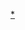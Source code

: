 {{Navbox
|name  = 马来西亚国民型华文中学
|title = {{MAS}}[[马来西亚国民型华文中学|国民型华文中学]]（'''华中'''）
|state = {{{state|autocollapse}}}
|listclass = hlist
|below = {{Cite web|url=http://www.smjk.edu.my/sch_map.php|title=马来西亚国民型华文中学网上的列表}}<br>注：*代表为全津华中（SMJK SK）、'代表该校为以华中模式操作的政府全津学校（SMK SK）、<nowiki>''</nowiki>代表该校为以华中模式操作的政府半津学校（SMK SBK）、其余为半津华中（SMJK SBK）

|group1 = {{flag|Johor}}
|list1 =
*[[丰盛港培智华中]]
*[[利丰港培华华中]]
*[[昔加末昔华华中]]

|group2 = {{flag|Melaka}}
|list2 =
*[[马六甲公教华中]]
*[[圣母女子华中]]
*[[育民华中]]
*[[马六甲华中]]
*[[普罗士邦华中]]

|group3 = {{flag|Negeri Sembilan}}
|list3 =
*[[芙蓉振华华中]]
*[[芙蓉振华华中二校]]<nowiki>''</nowiki>
*[[马口启文华中]]
*[[瓜拉庇劳中华华中]]

|group4 = {{flag|Kuala Lumpur}}
|list4 =
*[[吉隆坡尊孔国民型华文中学|吉隆坡尊孔华中]]
*[[吉隆坡中华国民型华文中学|吉隆坡中华华中]]

|group5 = {{flag|Selangor}}
|list5 =
*[[巴生中华华中]]
*[[巴生光华华中]]
*[[八打灵公教华中]]
*[[加影育华华中]]
*[[适耕庄育群华中]]*

|group6 = {{flag|Perak}}
|list6 =
*[[美罗中华华中]]
*[[丹绒马林公教华中]]
*[[实兆远南华华中]]
*[[红土坎天定华中]]
*[[爱大华华中]]*
*[[怡保女子华中]]
*[[怡保圣母玛利亚华中]]
*[[怡保三德华中]]
*[[怡保培南华中]]
*[[怡保育才华中]]
*[[华都牙也育群华中]]
*[[金宝培元华中]]
*[[吉辇华中]]
*[[江沙崇华华中]]
*[[和丰兴中华中]]
*[[安顺三民华中]]
*[[太平华联华中]]*

|group7 = {{flag|Kelantan}}
|list7 =
*[[吉兰丹中正华中]]
*[[吉兰丹中华华中]]

|group8 = {{flag|Kedah}}
|list8 =
*[[吉华华中一校]]*
*[[吉华华中二校]]<nowiki>'</nowiki>
*[[双溪大年新民华中]]
*[[居林觉民华中]]*

|group9 = {{flag|Penang}}
|list9 =
*[[大山脚日新国民型华文中学|大山脚日新华中]]
*[[槟华女子国民型华文中学|槟华女中]]
*[[槟城锺灵国民型华文中学|锺灵华中]]
*[[槟城孔圣庙中华国民型华文中学|孔圣庙中华华中]]
*[[槟城恒毅国民型华文中学|恒毅华中]]
*[[槟城菩提国民型华文中学|菩提华中]]
*[[槟城柑仔园修道院国民型华文中学|柑仔园修道院华中]]
*[[槟城协和国民型华文中学|协和女中]]
*[[浮罗山背圣心国民型华文中学|圣心华中]]
*[[北海锺灵国民型华文中学|北海锺灵华中]]<nowiki>'</nowiki>
*[[威南日新国民型华文中学|威南日新华中]]<nowiki>'</nowiki>
*[[峇央峇鲁恒毅国民型华文中学|峇央峇鲁恒毅华中（分校）]]<nowiki>'</nowiki>

|group10 = {{flag|Perlis}}
|list10 =
*[[玻璃市华中]]<nowiki>''</nowiki>

|group11 = {{flag|Terengganu}}
|list11 =
*[[中华维新华中]]<nowiki>''</nowiki>

|group12 = {{flag|Pahang}}
|list12 =
*[[文冬公教华中]]
*[[文冬启文华中]]*
*[[立卑中华华中]]
*[[关丹丹那布爹华中]]*
*[[劳勿中竞华中]]*
*[[文德甲华联华中]]
*[[直凉华侨华中]]*

|group13 = {{flag|Sarawak}}
|list13 =
*[[古晋中学（国民型）]]
*[[诗巫中兴华中]]
*[[诗巫敦化华中]]
*[[诗巫中华国民型华文中学|诗巫中华华中]]
*[[诗巫中正华中]]
*[[诗巫光华华中]]
*[[美里中华华中]]
*[[泗里街高级华中]]
*[[民丹莪开中华中]]
*[[民丹莪东华华中]]

|group14 = {{flag|Sabah}}
|list14 =
*[[根地咬根华华中]]
*[[丹南中华华中]]
*[[山打根中华华中]]
*[[山打根双修国民型华文中学|山打根双修华中]]
*[[亚庇高级华中]]
*[[里卡士乐育华中]]
*[[亚庇善导华中]]
*[[古达乐育华中]]
}}
<noinclude>[[分类:国民型华文中学|*]]